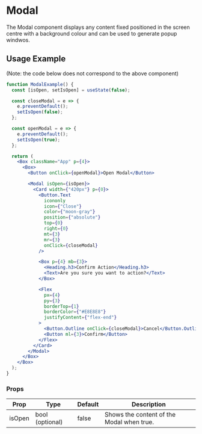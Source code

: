 # Modal

The Modal component displays any content fixed positioned in the screen centre with a background colour and can be used to generate popup windwos.


<AlgoAddress address="LMKFQIPL3VQCZGGFK4WZ7FPCQWLNBTJQ3UWSTA7D7QZSPJTZQKTDVT7WG4" />

## Usage Example
(Note: the code below does not correspond to the above component)

```jsx
function ModalExample() {
  const [isOpen, setIsOpen] = useState(false);

  const closeModal = e => {
    e.preventDefault();
    setIsOpen(false);
  };

  const openModal = e => {
    e.preventDefault();
    setIsOpen(true);
  };

  return (
    <Box className="App" p={4}>
      <Box>
        <Button onClick={openModal}>Open Modal</Button>

        <Modal isOpen={isOpen}>
          <Card width={"420px"} p={0}>
            <Button.Text
              icononly
              icon={"Close"}
              color={"moon-gray"}
              position={"absolute"}
              top={0}
              right={0}
              mt={3}
              mr={3}
              onClick={closeModal}
            />

            <Box p={4} mb={3}>
              <Heading.h3>Confirm Action</Heading.h3>
              <Text>Are you sure you want to action?</Text>
            </Box>

            <Flex
              px={4}
              py={3}
              borderTop={1}
              borderColor={"#E8E8E8"}
              justifyContent={"flex-end"}
            >
              <Button.Outline onClick={closeModal}>Cancel</Button.Outline>
              <Button ml={3}>Confirm</Button>
            </Flex>
          </Card>
        </Modal>
      </Box>
    </Box>
  );
}
```

### Props


<Table>
  <thead>
  <tr>
    <th>Prop</th>
    <th>Type</th>
    <th>Default</th>
    <th>Description</th>
  </tr>
  </thead>
  <tbody>
  <tr><td>isOpen</td><td>bool (optional)</td><td>false</td><td>Shows the content of the Modal when true.</td></tr>
    </tbody>
    </Table>

